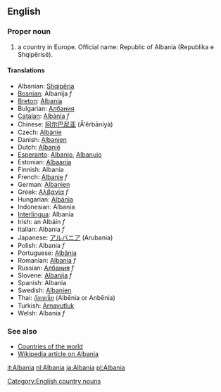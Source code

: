 ==English==

===Proper noun===

# a country in Europe. Official name: Republic of Albania (Republika e Shqipërisë).

====Translations====
*Albanian: [[Shqipëria]]
*[[Bosnian]]: Albanija ''f''
*[[Breton]]:  [[Albania]]
*Bulgarian: [[Албания]]
*[[Catalan]]: [[Albània]] ''f''
*Chinese: [[阿尔巴尼亚]] (Ā'ěrbāníyà)
*Czech: [[Albánie]]
*Danish: [[Albanien]]
*Dutch: [[Albanië]]
*[[Esperanto]]: [[Albanio]], [[Albanujo]]
*Estonian: [[Albaania]]
*Finnish: Albania
*French: [[Albanie]] ''f''
*German: [[Albanien]]
*Greek: [[Αλβανία]] ''f''
*Hungarian: [[Albánia]]
*Indonesian: Albania
*[[Interlingua]]: Albania
*Irish: an Albáin ''f''
*Italian: Albania ''f''
*Japanese: [[アルバニア]] (Arubania)
*Polish: Albania ''f''
*Portuguese: [[Albânia]]
*Romanian: [[Albania]] ''f''
*Russian: [[Албания]] ''f''
*Slovene: [[Albanija]] ''f''
*Spanish: Albania
*Swedish: [[Albanien]]
*Thai: [[อัลเบเนีย]] (Alb&#275;nia or Anb&#275;nia)
*Turkish: [[Arnavutluk]]
*Welsh: Albania ''f''

===See also===
*[[Countries of the world]]
*[[w:Albania|Wikipedia article on Albania]]
[[Category:English country nouns]]

[[it:Albania]]
[[nl:Albania]]
[[ja:Albania]]
[[pl:Albania]]